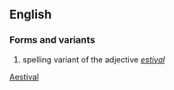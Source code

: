 ==English==
===Forms and variants===
# spelling variant of the adjective ''[[estival]]''

[[Category:English words spelled with diacritics or ligatures|Aestival]]